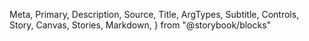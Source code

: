   Meta,
  Primary,
  Description,
  Source,
  Title,
  ArgTypes,
  Subtitle,
  Controls,
  Story,
  Canvas,
  Stories,
  Markdown,
} from "@storybook/blocks"

<Meta of={NumberInput} />
<Title />
<Description of={NumberInput} />

```tsx
import { NumberInput } from "@einride/ui"
```

## Basic

<Description of={NumberInput.Basic} />
<Canvas of={NumberInput.Basic} />
<Controls of={NumberInput.Basic} />

## Without label

<Description of={NumberInput.WithoutLabel} />
<Canvas of={NumberInput.WithoutLabel} />
<Controls of={NumberInput.WithoutLabel} include={["aria-label", "placeholder"]} />

## Message

<Description of={NumberInput.Message} />
<Canvas of={NumberInput.Message} />
<Controls of={NumberInput.Message} include={["message"]} />

## Status message

<Description of={NumberInput.Message} />
<Canvas of={NumberInput.Message} />
<Controls of={NumberInput.Message} include={["message", "status"]} />

## Suffix

<Description of={NumberInput.Suffix} />
<Canvas of={NumberInput.Suffix} />
<Controls of={NumberInput.Suffix} include={["suffix"]} />

## Accessibility

A descriptive `label` or `aria-label` is required to make sure the input has an accessible name.

Prefer a visible label when possible.
